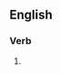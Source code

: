 ==English==

===Verb===
{{head|en|present participle}}

# {{lb|en|British}} {{present participle of|sensationalise|lang=en|nocat=1}}